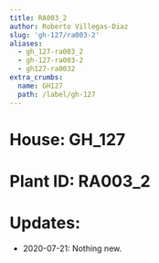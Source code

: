 ```yaml
---
title: RA003_2
author: Roberto Villegas-Diaz
slug: 'gh-127/ra003-2'
aliases:
  - gh_127-ra003_2
  - gh-127-ra003-2
  - gh127-ra0032
extra_crumbs:
  name: GH127
  path: /label/gh-127
---
```


# **House**: GH_127
# **Plant ID**: RA003_2
# **Updates**: 
 - 2020-07-21: Nothing new.
